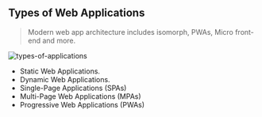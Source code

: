 ## Types of Web Applications

> Modern web app architecture includes isomorph, PWAs, Micro front-end and more.

![types-of-applications](/types-of-applications.png)

-   Static Web Applications.
-   Dynamic Web Applications.
-   Single-Page Applications (SPAs)
-   Multi-Page Web Applications (MPAs)
-   Progressive Web Applications (PWAs)
